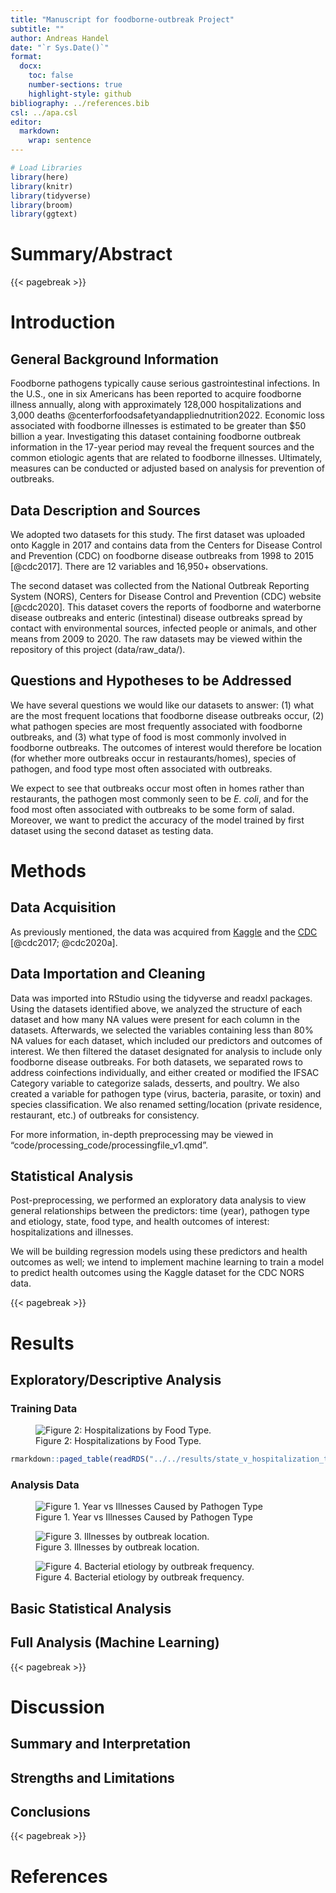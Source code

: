 ```yaml
---
title: "Manuscript for foodborne-outbreak Project"
subtitle: ""
author: Andreas Handel
date: "`r Sys.Date()`"
format:
  docx:
    toc: false
    number-sections: true
    highlight-style: github
bibliography: ../references.bib
csl: ../apa.csl
editor: 
  markdown: 
    wrap: sentence
---
```


```r
# Load Libraries
library(here)
library(knitr)
library(tidyverse)
library(broom)
library(ggtext)
```

# Summary/Abstract

{{< pagebreak >}}

# Introduction

## General Background Information

Foodborne pathogens typically cause serious gastrointestinal infections.
In the U.S., one in six Americans has been reported to acquire foodborne illness annually, along with approximately 128,000 hospitalizations and 3,000 deaths @centerforfoodsafetyandappliednutrition2022.
Economic loss associated with foodborne illnesses is estimated to be greater than \$50 billion a year.
Investigating this dataset containing foodborne outbreak information in the 17-year period may reveal the frequent sources and the common etiologic agents that are related to foodborne illnesses.
Ultimately, measures can be conducted or adjusted based on analysis for prevention of outbreaks.

## Data Description and Sources

We adopted two datasets for this study.
The first dataset was uploaded onto Kaggle in 2017 and contains data from the Centers for Disease Control and Prevention (CDC) on foodborne disease outbreaks from 1998 to 2015 [@cdc2017].
There are 12 variables and 16,950+ observations.

The second dataset was collected from the National Outbreak Reporting System (NORS), Centers for Disease Control and Prevention (CDC) website [@cdc2020].
This dataset covers the reports of foodborne and waterborne disease outbreaks and enteric (intestinal) disease outbreaks spread by contact with environmental sources, infected people or animals, and other means from 2009 to 2020.
The raw datasets may be viewed within the repository of this project (data/raw_data/).

## Questions and Hypotheses to be Addressed

We have several questions we would like our datasets to answer: (1) what are the most frequent locations that foodborne disease outbreaks occur, (2) what pathogen species are most frequently associated with foodborne outbreaks, and (3) what type of food is most commonly involved in foodborne outbreaks.
The outcomes of interest would therefore be location (for whether more outbreaks occur in restaurants/homes), species of pathogen, and food type most often associated with outbreaks.

We expect to see that outbreaks occur most often in homes rather than restaurants, the pathogen most commonly seen to be *E. coli*, and for the food most often associated with outbreaks to be some form of salad.
Moreover, we want to predict the accuracy of the model trained by first dataset using the second dataset as testing data.

# Methods

## Data Acquisition

As previously mentioned, the data was acquired from [Kaggle](https://www.kaggle.com/datasets/cdc/foodborne-diseases) and the [CDC](https://wwwn.cdc.gov/norsdashboard/) [@cdc2017; @cdc2020a].

## Data Importation and Cleaning

Data was imported into RStudio using the tidyverse and readxl packages.
Using the datasets identified above, we analyzed the structure of each dataset and how many NA values were present for each column in the datasets.
Afterwards, we selected the variables containing less than 80% NA values for each dataset, which included our predictors and outcomes of interest.
We then filtered the dataset designated for analysis to include only foodborne disease outbreaks.
For both datasets, we separated rows to address coinfections individually, and either created or modified the IFSAC Category variable to categorize salads, desserts, and poultry.
We also created a variable for pathogen type (virus, bacteria, parasite, or toxin) and species classification.
We also renamed setting/location (private residence, restaurant, etc.) of outbreaks for consistency.

For more information, in-depth preprocessing may be viewed in "code/processing_code/processingfile_v1.qmd".

## Statistical Analysis

Post-preprocessing, we performed an exploratory data analysis to view general relationships between the predictors: time (year), pathogen type and etiology, state, food type, and health outcomes of interest: hospitalizations and illnesses.

We will be building regression models using these predictors and health outcomes as well; we intend to implement machine learning to train a model to predict health outcomes using the Kaggle dataset for the CDC NORS data.

{{< pagebreak >}}

# Results

## Exploratory/Descriptive Analysis

### Training Data

![Figure 2: Hospitalizations by Food Type.](images/Food_type_v_hospitalization-01.png)

```r
rmarkdown::paged_table(readRDS("../../results/state_v_hospitalization_training.rds"))
```

### Analysis Data

![Figure 1. Year vs Illnesses Caused by Pathogen Type](images/time_v_illness_pathogen_type.png)

![Figure 3. Illnesses by outbreak location.](images/Location_v_Illness.png)

![Figure 4. Bacterial etiology by outbreak frequency.](images/bacterial_etiology_v_outbreak_frequency.png)

## Basic Statistical Analysis

## Full Analysis (Machine Learning)

{{< pagebreak >}}

# Discussion

## Summary and Interpretation

## Strengths and Limitations

## Conclusions

{{< pagebreak >}}

# References
